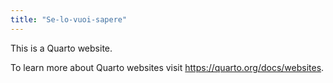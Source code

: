 ```yaml
---
title: "Se-lo-vuoi-sapere"
---
```


This is a Quarto website.

To learn more about Quarto websites visit <https://quarto.org/docs/websites>.

